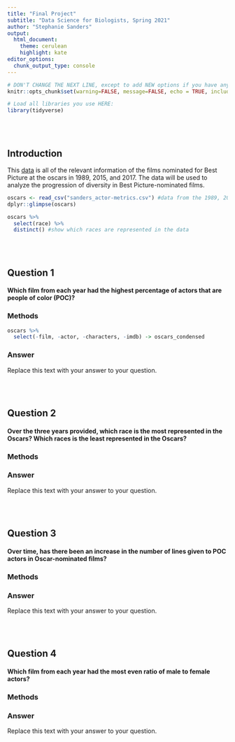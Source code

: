```yaml
---
title: "Final Project"
subtitle: "Data Science for Biologists, Spring 2021"
author: "Stephanie Sanders"
output: 
  html_document: 
    theme: cerulean
    highlight: kate
editor_options: 
  chunk_output_type: console
---
```


```r
# DON'T CHANGE THE NEXT LINE, except to add NEW options if you have any.
knitr::opts_chunk$set(warning=FALSE, message=FALSE, echo = TRUE, include = TRUE)

# Load all libraries you use HERE:
library(tidyverse)
```

<br><br>

## Introduction

This [data](https://github.com/BuzzFeedNews/2018-03-oscars-script-diversity-analysis/blob/master/data/actor-metrics.csv) is all of the relevant information of the films nominated for Best Picture at the oscars in 1989, 2015, and 2017. The data will be used to analyze the progression of diversity in Best Picture-nominated films.

```r
oscars <- read_csv("sanders_actor-metrics.csv") #data from the 1989, 2015 and 2017 oscars
dplyr::glimpse(oscars)

oscars %>%
  select(race) %>%
  distinct() #show which races are represented in the data
```

<br><br>

## Question 1

#### Which film from each year had the highest percentage of actors that are people of color (POC)?

### Methods
```r
oscars %>%
  select(-film, -actor, -characters, -imdb) -> oscars_condensed
```

### Answer

Replace this text with your answer to your question.


<br><br>

## Question 2

#### Over the three years provided, which race is the most represented in the Oscars? Which races is the least represented in the Oscars?

### Methods

### Answer

Replace this text with your answer to your question.

<br><br>

## Question 3

#### Over time, has there been an increase in the number of lines given to POC actors in Oscar-nominated films?

### Methods

### Answer

Replace this text with your answer to your question.


<br><br>

## Question 4

#### Which film from each year had the most even ratio of male to female actors? 

### Methods

### Answer

Replace this text with your answer to your question.
